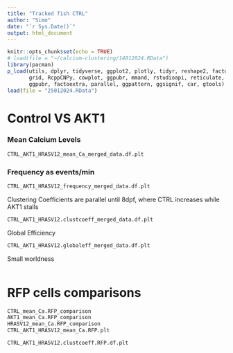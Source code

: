 ```yaml
---
title: "Tracked fish CTRL"
author: "Simo"
date: "`r Sys.Date()`"
output: html_document
---
```


```r
knitr::opts_chunk$set(echo = TRUE)
# load(file = "~/calcium-clustering/14012024.RData")
library(pacman)
p_load(utils, dplyr, tidyverse, ggplot2, plotly, tidyr, reshape2, factoextra, ggdendro,
       grid, RcppCNPy, cowplot, ggpubr, mmand, rstudioapi, reticulate, tcltk, ggfortify,
       ggpubr, factoextra, parallel, ggpattern, ggsignif, car, gtools)
load(file = "25012024.RData")
```
# Control VS AKT1
### Mean Calcium Levels
```r
CTRL_AKT1_HRASV12_mean_Ca_merged_data.df.plt
```

### Frequency as events/min
```r
CTRL_AKT1_HRASV12_frequency_merged_data.df.plt
```

Clustering Coefficients are parallel until 8dpf, where CTRL increases while AKT1 stalls
```r
CTRL_AKT1_HRASV12.clustcoeff_merged_data.df.plt
```
Global Efficiency
```r
CTRL_AKT1_HRASV12.globaleff_merged_data.df.plt
```
Small worldness
```r

```



# RFP cells comparisons
```r
CTRL_mean_Ca.RFP_comparison
AKT1_mean_Ca.RFP_comparison
HRASV12_mean_Ca.RFP_comparison
CTRL_AKT1_HRASV12_mean_Ca.RFP.plt
```

```r
CTRL_AKT1_HRASV12.clustcoeff.RFP.df.plt
```

